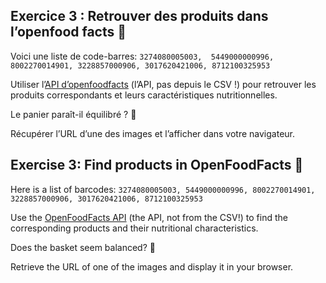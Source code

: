 ::: {.content-visible when-profile="fr"}

:::: {.callout-tip}
## Exercice 3 : Retrouver des produits dans l'openfood facts 🍕

Voici une liste de code-barres:
`3274080005003,  5449000000996, 8002270014901,
3228857000906, 3017620421006, 8712100325953`

Utiliser l'[API d'openfoodfacts](https://world.openfoodfacts.org/data)
(l'API, pas depuis le CSV !)
pour retrouver les produits correspondants
et leurs caractéristiques nutritionnelles.

Le panier paraît-il équilibré ? 🍫

Récupérer l'URL d'une des images et l'afficher dans votre navigateur.

::::

:::

::: {.content-visible when-profile="en"}

:::: {.callout-tip}
## Exercise 3: Find products in OpenFoodFacts 🍕

Here is a list of barcodes: `3274080005003, 5449000000996, 8002270014901, 3228857000906, 3017620421006, 8712100325953`

Use the [OpenFoodFacts API](https://world.openfoodfacts.org/data) (the API, not from the CSV!) to find the corresponding products and their nutritional characteristics.

Does the basket seem balanced? 🍫

Retrieve the URL of one of the images and display it in your browser.

::::

:::
